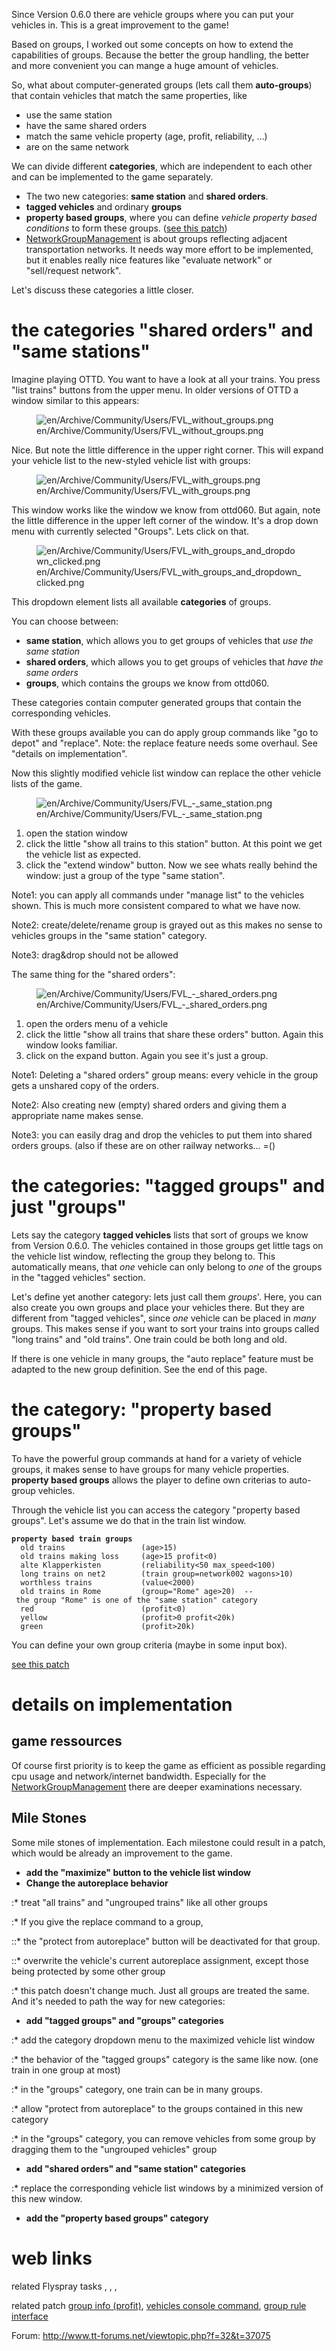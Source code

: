 Since Version 0.6.0 there are vehicle groups where you can put your vehicles in. This is a great improvement to the game!

Based on groups, I worked out some concepts on how to extend the capabilities of groups. Because the better the group handling, the better and more convenient you can mange a huge amount of vehicles.

So, what about computer-generated groups (lets call them '''auto-groups''') that contain vehicles that match the same properties, like
* use the same station
* have the same shared orders
* match the same vehicle property (age, profit, reliability, ...)
* are on the same network

We can divide different '''categories''', which are independent to each other and can be implemented to the game separately.

* The two new categories: '''same station''' and '''shared orders'''.
* '''tagged vehicles''' and ordinary '''groups'''
* '''property based groups''', where you can define ''vehicle property based conditions'' to form these groups. ([http://www.tt-forums.net/viewtopic.php?f=33&t=11431&st=0&sk=t&sd=a&start=160 see this patch])
* [[en//NetworkGroupManagement|NetworkGroupManagement]] is about groups reflecting adjacent transportation networks. It needs way more effort to be implemented, but it enables really nice features like "evaluate network" or "sell/request network".

Let's discuss these categories a little closer.

= the categories "shared orders" and "same stations" =

Imagine playing OTTD. You want to have a look at all your trains. You press "list trains" buttons from the upper menu. In older versions of OTTD a window similar to this appears:

[[File:en/Archive/Community/Users/FVL without groups.png]]

Nice. But note the little difference in the upper right corner. This will expand your vehicle list to the new-styled vehicle list with groups:

[[File:en/Archive/Community/Users/FVL with groups.png]]

This window works like the window we know from ottd060. But again, note the little difference in the upper left corner of the window. It's a drop down menu with currently selected "Groups". Lets click on that.

[[File:en/Archive/Community/Users/FVL with groups and dropdown clicked.png]]

This dropdown element lists all available '''categories''' of groups.

You can choose between:
* '''same station''', which allows you to get groups of vehicles that ''use the same station''
* '''shared orders''', which allows you to get groups of vehicles that ''have the same orders''
* '''groups''', which contains the groups we know from ottd060.

These categories contain computer generated groups that contain the corresponding vehicles.

With these groups available you can do apply group commands like "go to depot" and "replace". Note: the replace feature needs some overhaul. See "details on implementation".

Now this slightly modified vehicle list window can replace the other vehicle lists of the game.

[[File:en/Archive/Community/Users/FVL - same station.png]]

# open the station window
# click the little "show all trains to this station" button. At this point we get the vehicle list as expected.
# click the "extend window" button. Now we see whats really behind the window: just a group of the type "same station".

Note1: you can apply all commands under "manage list" to the vehicles shown. This is much more consistent compared to what we have now.

Note2: create/delete/rename group is grayed out as this makes no sense to vehicles groups in the "same station" category.

Note3: drag&drop should not be allowed

The same thing for the "shared orders":

[[File:en/Archive/Community/Users/FVL - shared orders.png]]

# open the orders menu of a vehicle
# click the little "show all trains that share these orders" button. Again this window looks familiar.
# click on the expand button. Again you see it's just a group.

Note1:  Deleting a "shared orders" group means: every vehicle in the group gets a unshared copy of the orders.

Note2: Also creating new (empty) shared orders and giving them a appropriate name makes sense.

Note3: you can easily drag and drop the vehicles to put them into shared orders groups. (also if these are on other railway networks... =()

= the categories: "tagged groups" and just "groups" =

Lets say the category '''tagged vehicles''' lists that sort of groups we know from Version 0.6.0. The vehicles contained in those groups get little tags on the vehicle list window, reflecting the group they belong to. This automatically means, that ''one'' vehicle can only belong to ''one'' of the groups in the "tagged vehicles" section.

Let's define yet another category: lets just call them ''groups'''. Here, you can also create you own groups and place your vehicles there. But they are different from "tagged vehicles", since ''one'' vehicle can be placed in ''many'' groups. This makes sense if you want to sort your trains into groups called "long trains" and "old trains". One train could be both long and old.

If there is one vehicle in many groups, the "auto replace" feature must be adapted to the new group definition. See the end of this page.

= the category: "property based groups" =

To have the powerful group commands at hand for a variety of vehicle groups, it makes sense to have groups for many vehicle properties. '''property based groups''' allows the player to define own criterias to auto-group vehicles.

Through the vehicle list you can access the category "property based groups". Let's assume we do that in the train list window.

 '''property based train groups'''
   old trains                 (age>15)
   old trains making loss     (age>15 profit<0)
   alte Klapperkisten         (reliability<50 max_speed<100)
   long trains on net2        (train group=network002 wagons>10)
   worthless trains           (value<2000)
   old trains in Rome         (group="Rome" age>20)  -- the group "Rome" is one of the "same station" category
   red                        (profit<0)
   yellow                     (profit>0 profit<20k)
   green                      (profit>20k)

You can define your own group criteria (maybe in some input box).

[http://www.tt-forums.net/viewtopic.php?f=33&t=11431&st=0&sk=t&sd=a&start=160 see this patch]

= details on implementation =

== game ressources ==

Of course first priority is to keep the game as efficient as possible regarding cpu usage and network/internet bandwidth. Especially for the [[en//NetworkGroupManagement|NetworkGroupManagement]] there are deeper examinations necessary.



== Mile Stones ==

Some mile stones of implementation. Each milestone could result in a patch, which would be already an improvement to the game.

* '''add the "maximize" button to the vehicle list window'''
* '''Change the autoreplace behavior'''
:* treat "all trains" and "ungrouped trains" like all other groups
:* If you give the replace command to a group,
::* the "protect from autoreplace" button will be deactivated for that group.
::* overwrite the vehicle's current autoreplace assignment, except those being protected by some other group
:* this patch doesn't change much. Just all groups are treated the same. And it's needed to path the way for new categories:
* '''add "tagged groups" and "groups" categories'''
:* add the category dropdown menu to the maximized vehicle list window
:* the behavior of the "tagged groups" category is the same like now. (one train in one group at most)
:* in the "groups" category, one train can be in many groups.
:* allow "protect from autoreplace" to the groups contained in this new category
:* in the "groups" category, you can remove vehicles from some group by dragging them to the "ungrouped vehicles" group
* '''add "shared orders" and "same station" categories'''
:* replace the corresponding vehicle list windows by a minimized version of this new window.
* '''add the "property based groups" category'''

= web links =

related Flyspray tasks {{en/Flyspray|1324}}, {{en/Flyspray|1448}}, {{en/Flyspray|1042}}, {{en/Flyspray|1321}}

related patch [http://www.tt-forums.net/viewtopic.php?t=33148 group info (profit)], [http://bugs.openttd.org/task/1060 vehicles console command], [http://www.tt-forums.net/viewtopic.php?f=33&t=11431&p=684770#p684770 group rule interface]

Forum: http://www.tt-forums.net/viewtopic.php?f=32&t=37075